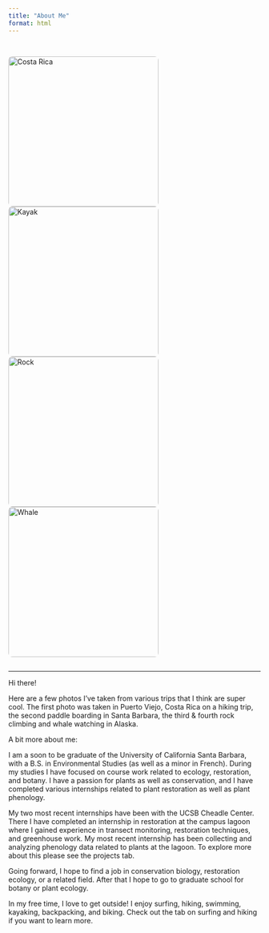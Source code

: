 ```yaml
---
title: "About Me"
format: html
---
```


## 

::: {style="display: flex; flex-wrap: wrap; justify-content: center; gap: 15px;"}
<img src="images/costarica.jpeg" alt="Costa Rica" style="width: 300px; border-radius: 8px;"/> <img src="images/kyak.jpeg" alt="Kayak" style="width: 300px; border-radius: 8px;"/> <img src="images/rock.jpeg" alt="Rock" style="width: 300px; border-radius: 8px;"/> <img src="images/whale.jpeg" alt="Whale" style="width: 300px; border-radius: 8px;"/>
:::

------------------------------------------------------------------------

Hi there!

Here are a few photos I've taken from various trips that I think are super cool. The first photo was taken in Puerto Viejo, Costa Rica on a hiking trip, the second paddle boarding in Santa Barbara, the third & fourth rock climbing and whale watching in Alaska.

A bit more about me:

I am a soon to be graduate of the University of California Santa Barbara, with a B.S. in Environmental Studies (as well as a minor in French). During my studies I have focused on course work related to ecology, restoration, and botany. I have a passion for plants as well as conservation, and I have completed various internships related to plant restoration as well as plant phenology.

My two most recent internships have been with the UCSB Cheadle Center. There I have completed an internship in restoration at the campus lagoon where I gained experience in transect monitoring, restoration techniques, and greenhouse work. My most recent internship has been collecting and analyzing phenology data related to plants at the lagoon. To explore more about this please see the projects tab.

Going forward, I hope to find a job in conservation biology, restoration ecology, or a related field. After that I hope to go to graduate school for botany or plant ecology.

In my free time, I love to get outside! I enjoy surfing, hiking, swimming, kayaking, backpacking, and biking. Check out the tab on surfing and hiking if you want to learn more.
